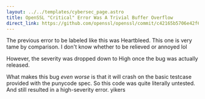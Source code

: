 ```yaml
---
layout: ../../templates/cybersec_page.astro
title: OpenSSL "Critical" Error Was A Trivial Buffer Overflow
direct_link: https://github.com/openssl/openssl/commit/c42165b5706e42f67ef8ef4c351a9a4c5d21639a#diff-de2651c670dde92b08e86f386059436bee7f7271df21a18036e8b9d85b8070feL330-R325
---
```


The previous error to be labeled like this was Heartbleed. This one is very
tame by comparison. I don't know whether to be relieved or annoyed lol

However, the severity was dropped down to High once the bug was actually
released.

What makes this bug *even worse* is that it will crash on the basic testcase
provided with the punycode spec. So this code was quite literally untested.
And still resulted in a high-severity error. yikers
